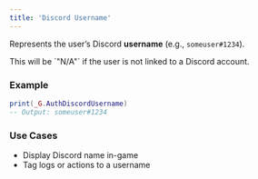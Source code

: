 ```yaml
---
title: 'Discord Username'
---
```


Represents the user’s Discord **username** (e.g., `someuser#1234`).

<Callout type="info" emoji="💡">
This will be `"N/A"` if the user is not linked to a Discord account.
</Callout>

### Example

```lua
print(_G.AuthDiscordUsername)
-- Output: someuser#1234
```

### Use Cases

- Display Discord name in-game  
- Tag logs or actions to a username
